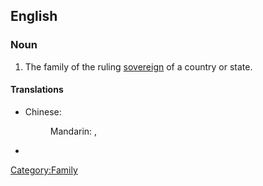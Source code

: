 ==English==

===Noun===
{{en-noun|sg=[[royal]] [[family]]|pl=royal families}}

# The family of the ruling [[sovereign]] of a country or state.

====Translations====
{{trans-top|family of ruling country}}
* Chinese:
*: Mandarin: {{t|zh|皇室|tr=huángshì|sc=Hani}}, {{t|zh|王室|tr=wángshì|sc=Hani}}
{{trans-mid}}
* {{trreq|Finnish}}
{{trans-bottom}}

[[Category:Family]]